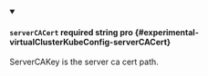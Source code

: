 
<details className="config-field" data-expandable="false" open>
<summary>

#### `serverCACert` <span className="config-field-required" data-required="false">required</span> <span className="config-field-type">string</span> <span className="config-field-default"></span> <span className="config-field-enum"></span> <span data-pro="false" className="config-field-pro">pro</span> {#experimental-virtualClusterKubeConfig-serverCACert}

ServerCAKey is the server ca cert path.

</summary>



</details>
